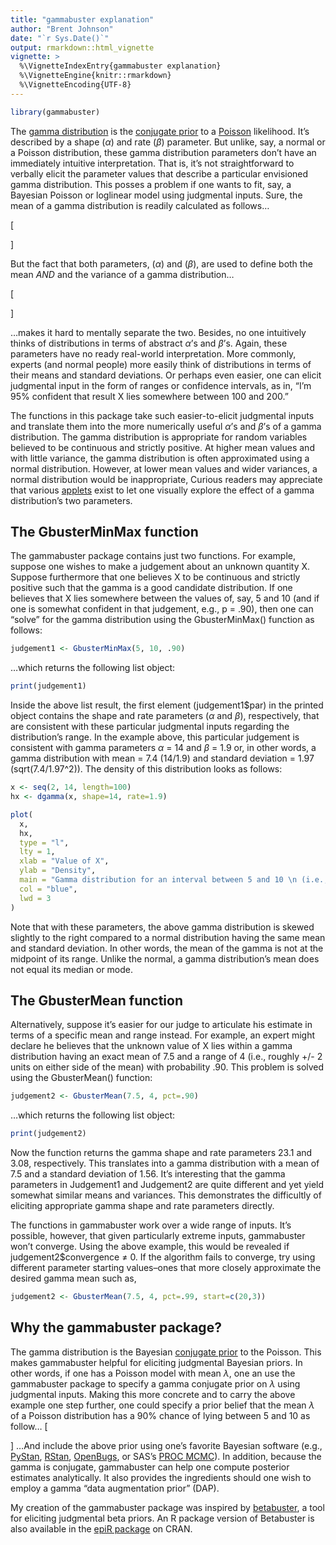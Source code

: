 ```yaml
---
title: "gammabuster explanation"
author: "Brent Johnson"
date: "`r Sys.Date()`"
output: rmarkdown::html_vignette
vignette: >
  %\VignetteIndexEntry{gammabuster explanation}
  %\VignetteEngine{knitr::rmarkdown}
  %\VignetteEncoding{UTF-8}
---
```


```r
library(gammabuster)
```

The [gamma distribution](https://en.wikipedia.org/wiki/Gamma_distribution) is the [conjugate prior](https://en.wikipedia.org/wiki/Conjugate_prior) to a [Poisson](https://en.wikipedia.org/wiki/Poisson_distribution) likelihood.  It's described by a shape ($\alpha$) and rate ($\beta$) parameter. But unlike, say, a normal or a Poisson distribution, these gamma distribution parameters don't have an immediately intuitive interpretation. That is, it's not straightforward to verbally elicit the parameter values that describe a particular envisioned gamma distribution.  This posses a problem if one wants to fit, say, a Bayesian Poisson or loglinear model using judgmental inputs.  Sure, the mean of a gamma distribution is readily calculated as follows...

\[
\begin{aligned}
\frac{\alpha}{\beta}
\end{aligned}
\]

But the fact that both parameters, ($\alpha$) and ($\beta$), are used to define both the mean *AND* and the variance of a gamma distribution...

\[
\begin{aligned}
\frac{\alpha}{\beta^2}
\end{aligned}
\]

...makes it hard to mentally separate the two. Besides, no one intuitively thinks of distributions in terms of abstract $\alpha$'s and $\beta$'s. Again, these parameters have no ready real-world interpretation. More commonly, experts (and normal people) more easily think of distributions in terms of their means and standard deviations. Or perhaps even easier, one can elicit judgmental input in the form of ranges or confidence intervals, as in, "I'm 95% confident that result X lies somewhere between 100 and 200."  

The functions in this package take such easier-to-elicit judgmental inputs and translate them into the more numerically useful $\alpha$'s and $\beta$'s of a gamma distribution. The gamma distribution is appropriate for random variables believed to be continuous and strictly positive.  At higher mean values and with little variance, the gamma distribution is often approximated using a normal distribution.  However, at lower mean values and wider variances, a normal distribution would be inappropriate, Curious readers may appreciate that various [applets](http://homepage.divms.uiowa.edu/~mbognar/applets/gamma.html) exist to let one visually explore the effect of a gamma distribution's two parameters.

## The GbusterMinMax function

The gammabuster package contains just two functions.  For example, suppose one wishes to make a judgement about an unknown quantity X. Suppose furthermore that one believes X to be continuous and strictly positive such that the gamma is a good candidate distribution. If one believes that X lies somewhere between the values of, say, 5 and 10 (and if one is somewhat confident in that judgement, e.g., p = .90), then one can "solve" for the gamma distribution using the GbusterMinMax() function as follows:

```r
judgement1 <- GbusterMinMax(5, 10, .90)
```
...which returns the following list object:
```r
print(judgement1)
```
Inside the above list result, the first element (judgement1\$par) in the printed object contains the shape and rate parameters ($\alpha$ and $\beta$), respectively, that are consistent with these particular judgmental inputs regarding the distribution's range. In the example above, this particular judgement is consistent with gamma parameters $\alpha$ = 14 and $\beta$ = 1.9 or, in other words, a gamma distribution with mean = 7.4 (14/1.9) and standard deviation = 1.97 (sqrt(7.4/1.97^2)). The density of this distribution looks as follows:

```r
x <- seq(2, 14, length=100)
hx <- dgamma(x, shape=14, rate=1.9)

plot(
  x,
  hx,
  type = "l",
  lty = 1,
  xlab = "Value of X",
  ylab = "Density",
  main = "Gamma distribution for an interval between 5 and 10 \n (i.e., shape=14, scale=1.9)",
  col = "blue",
  lwd = 3
)
```

Note that with these parameters, the above gamma distribution is skewed slightly to the right compared to a normal distribution having the same mean and standard deviation. In other words, the mean of the gamma is not at the midpoint of its range. Unlike the normal, a gamma distribution's mean does not equal its median or mode.

## The GbusterMean function

Alternatively, suppose it's easier for our judge to articulate his estimate in terms of a specific mean and range instead.  For example, an expert might declare he believes that the unknown value of X lies within a gamma distribution having an exact mean of 7.5 and a range of 4 (i.e., roughly +/- 2 units on either side of the mean) with probability .90.  This problem is solved using the GbusterMean() function:

```r
judgement2 <- GbusterMean(7.5, 4, pct=.90)
```
...which returns the following list object:
```r
print(judgement2)
```
Now the function returns the gamma shape and rate parameters 23.1 and 3.08, respectively.  This translates into a gamma distribution with a mean of 7.5 and a standard deviation of 1.56. It's interesting that the gamma parameters in Judgement1 and Judgement2 are quite different and yet yield somewhat similar means and variances. This demonstrates the difficultly of eliciting appropriate gamma shape and rate parameters directly.

The functions in gammabuster work over a wide range of inputs. It's possible, however, that given particularly extreme inputs, gammabuster won't converge.  Using the above example, this would be revealed if judgement2\$convergence $\neq$ 0.  If the algorithm fails to converge, try using different parameter starting values--ones that more closely approximate the desired gamma mean such as,

```r
judgement2 <- GbusterMean(7.5, 4, pct=.99, start=c(20,3))
```

## Why the gammabuster package?

The gamma distribution is the Bayesian [conjugate prior](https://en.wikipedia.org/wiki/Conjugate_prior) to the Poisson. This makes gammabuster helpful for eliciting judgmental Bayesian priors. In other words, if one has a Poisson model with mean $\lambda$, one an use the gammabuster package to specify a gamma conjugate prior on $\lambda$ using judgmental inputs.  Making this more concrete and to carry the above example one step further, one could specify a prior belief that the mean $\lambda$ of a Poisson distribution has a 90% chance of lying between 5 and 10 as follow...
  \[
    \begin{aligned}
    \lambda \sim & gamma(14, 1.9)\\
    \end{aligned}
  \]
...And include the above prior using one's favorite Bayesian software (e.g., [PyStan](http://mc-stan.org/users/interfaces/pystan.html), [RStan](http://mc-stan.org/users/interfaces/rstan), [OpenBugs](http://www.openbugs.net/w/FrontPage), or SAS's [PROC MCMC](https://support.sas.com/documentation/cdl/en/statug/63033/HTML/default/mcmc_toc.htm)). In addition, because the gamma is conjugate, gammabuster can help one compute posterior estimates analytically. It also provides the ingredients should one wish to employ a gamma "data augmentation prior" (DAP).

My creation of the gammabuster package was inspired by [betabuster](http://cadms.ucdavis.edu/diagnostictests/betabuster.html), a tool for eliciting judgmental beta priors. An R package version of Betabuster is also available in the [epiR package](https://cran.r-project.org/web/packages/epiR/index.html) on CRAN. 

